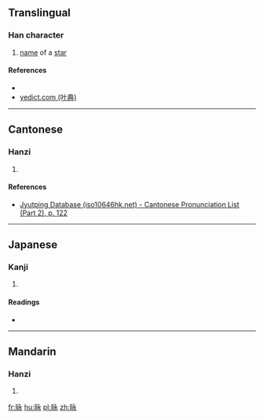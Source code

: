 ==Translingual==

===Han character===
{{Han char|rn=72|rad=日|as=05|sn=9|four=63032|canj=AINE|ids=⿰日永}}

# [[name]] of a [[star]]

====References====
* {{Han ref|kx=0494.170|dkj=13869|dj=0859.020|hdz=21503.120|uh=6639|ud=26169|bh=CEF7|bd=52983}}
*[http://yedict.com/htm/66/6639.htm yedict.com (叶典)]

----

==Cantonese==

===Hanzi===
{{yue-hanzi|jyut=[[oi2]], [[ngoi2]]|y=oi2, ngoi2}}

# {{defn|lang=yue|sort=日05}}

====References====
*[http://www.iso10646hk.net/jp/document/download.jsp Jyutping Database (iso10646hk.net) - Cantonese Pronunciation List (Part 2), p. 122]

----

==Japanese==

===Kanji===
{{ja-kanji|grade=|rs=日05}}

# {{defn|lang=ja|sort=日05}}

====Readings====
* {{ja-readings|on=[[あい]] (ai)|kun=}}

----

==Mandarin==

===Hanzi===
{{cmn-hanzi|pin=[[ǎi]] ([[ai3]])|wg=ai<sup>3</sup>}}

# {{defn|lang=cmn|sort=日05}}

[[fr:昹]]
[[hu:昹]]
[[pl:昹]]
[[zh:昹]]
